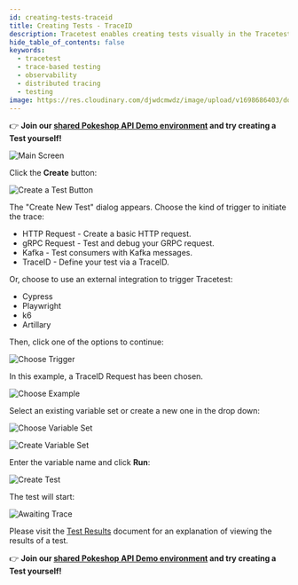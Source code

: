 ```yaml
---
id: creating-tests-traceid
title: Creating Tests - TraceID
description: Tracetest enables creating tests visually in the Tracetest Web UI.
hide_table_of_contents: false
keywords:
  - tracetest
  - trace-based testing
  - observability
  - distributed tracing
  - testing
image: https://res.cloudinary.com/djwdcmwdz/image/upload/v1698686403/docs/Blog_Thumbnail_14_rsvkmo.jpg
---
```


👉 **Join our [shared Pokeshop API Demo environment](https://app.tracetest.io/organizations/ttorg_2179a9cd8ba8dfa5/invites/invite_760904a64b4b9dc9/accept) and try creating a Test yourself!**

![Main Screen](../img/main-screen-0.14.png)

Click the **Create** button:

![Create a Test Button](../img/create-test-button-0.14.png)

The "Create New Test" dialog appears.
Choose the kind of trigger to initiate the trace:

- HTTP Request - Create a basic HTTP request.
- gRPC Request - Test and debug your GRPC request.
- Kafka - Test consumers with Kafka messages.
- TraceID - Define your test via a TraceID.

Or, choose to use an external integration to trigger Tracetest:

- Cypress
- Playwright
- k6
- Artillary

Then, click one of the options to continue:

![Choose Trigger](../img/choose-trigger-0.16.png)

In this example, a TraceID Request has been chosen.

![Choose Example](../img/choose-example-traceid-0.16.png)

Select an existing variable set or create a new one in the drop down:

![Choose Variable Set](../img/choose-variable-set-0.16.png)

![Create Variable Set](../img/create-new-variable-set-0.16.png)

Enter the variable name and click **Run**:

![Create Test](../img/enter-variable-name-0.16.png)

The test will start:

![Awaiting Trace](../img/awaiting-trace-traceid-0.16.png)

Please visit the [Test Results](../web-ui/test-results.mdx) document for an explanation of viewing the results of a test.

👉 **Join our [shared Pokeshop API Demo environment](https://app.tracetest.io/organizations/ttorg_2179a9cd8ba8dfa5/invites/invite_760904a64b4b9dc9/accept) and try creating a Test yourself!**

